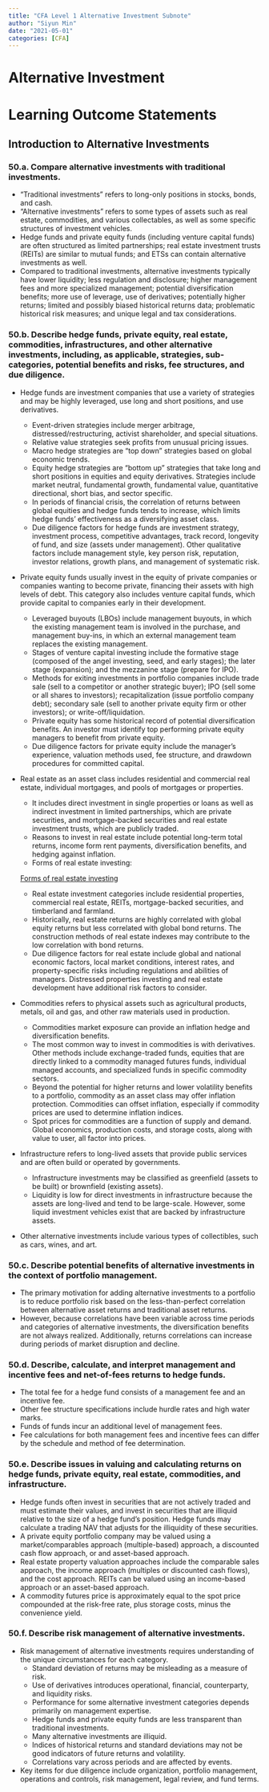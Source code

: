 ```yaml
---
title: "CFA Level 1 Alternative Investment Subnote"
author: "Siyun Min"
date: "2021-05-01"
categories: [CFA]
---
```

# Alternative Investment

# Learning Outcome Statements

## Introduction to Alternative Investments

### 50.a. Compare alternative investments with traditional investments.

- "Traditional investments" refers to long-only positions in stocks, bonds, and cash.
- "Alternative investments" refers to some types of assets such as real estate, commodities, and various collectables, as well as some specific structures of investment vehicles.
- Hedge funds and private equity funds (including venture capital funds) are often structured as limited partnerships; real estate investment trusts (REITs) are similar to mutual funds; and ETSs can contain alternative investments as well.
- Compared to traditional investments, alternative investments typically have lower liquidity; less regulation and disclosure; higher management fees and more specialized management; potential diversification benefits; more use of leverage, use of derivatives; potentially higher returns; limited and possibly biased historical returns data; problematic historical risk measures; and unique legal and tax considerations.

### 50.b. Describe hedge funds, private equity, real estate, commodities, infrastructures, and other alternative investments, including, as applicable, strategies, sub-categories, potential benefits and risks, fee structures, and due diligence.

- Hedge funds are investment companies that use a variety of strategies and may be highly leveraged, use long and short positions, and use derivatives.
    - Event-driven strategies include merger arbitrage, distressed/restructuring, activist shareholder, and special situations.
    - Relative value strategies seek profits from unusual pricing issues.
    - Macro hedge strategies are "top down" strategies based on global economic trends.
    - Equity hedge strategies are "bottom up" strategies that take long and short positions in equities and equity derivatives. Strategies include market neutral, fundamental growth, fundamental value, quantitative directional, short bias, and sector specific.
    - In periods of financial crisis, the correlation of returns between global equities and hedge funds tends to increase, which limits hedge funds' effectiveness as a diversifying asset class.
    - Due diligence factors for hedge funds are investment strategy, investment process, competitive advantages, track record, longevity of fund, and size (assets under management). Other qualitative factors include management style, key person risk, reputation, investor relations, growth plans, and management of systematic risk.
- Private equity funds usually invest in the equity of private companies or companies wanting to become private, financing their assets with high levels of debt. This category also includes venture capital funds, which provide capital to companies early in their development.
    - Leveraged buyouts (LBOs) include management buyouts, in which the existing management team is involved in the purchase, and management buy-ins, in which an external management team replaces the existing management.
    - Stages of venture capital investing include the formative stage (composed of the angel investing, seed, and early stages); the later stage (expansion); and the mezzanine stage (prepare for IPO).
    - Methods for exiting investments in portfolio companies include trade sale (sell to a competitor or another strategic buyer); IPO (sell some or all shares to investors); recapitalization (issue portfolio company debt); secondary sale (sell to another private equity firm or other investors); or write-off/liquidation.
    - Private equity has some historical record of potential diversification benefits. An investor must identify top performing private equity managers to benefit from private equity.
    - Due diligence factors for private equity include the manager's experience, valuation methods used, fee structure, and drawdown procedures for committed capital.
- Real estate as an asset class includes residential and commercial real estate, individual mortgages, and pools of mortgages or properties.
    - It includes direct investment in single properties or loans as well as indirect investment in limited partnerships, which are private securities, and mortgage-backed securities and real estate investment trusts, which are publicly traded.
    - Reasons to invest in real estate include potential long-term total returns, income form rent payments, diversification benefits, and hedging against inflation.
    - Forms of real estate investing:
    
    [Forms of real estate investing](https://www.notion.so/91128ce5a33842408f5b357fc168ac2a)
    
    - Real estate investment categories include residential properties, commercial real estate, REITs, mortgage-backed securities, and timberland and farmland.
    - Historically, real estate returns are highly correlated with global equity returns but less correlated with global bond returns. The construction methods of real estate indexes may contribute to the low correlation with bond returns.
    - Due diligence factors for real estate include global and national economic factors, local market conditions, interest rates, and property-specific risks including regulations and abilities of managers. Distressed properties investing and real estate development have additional risk factors to consider.
- Commodities refers to physical assets such as agricultural products, metals, oil and gas, and other raw materials used in production.
    - Commodities market exposure can provide an inflation hedge and diversification benefits.
    - The most common way to invest in commodities is with derivatives. Other methods include exchange-traded funds, equities that are directly linked to a commodity managed futures funds, individual managed accounts, and specialized funds in specific commodity sectors.
    - Beyond the potential for higher returns and lower volatility benefits to a portfolio, commodity as an asset class may offer inflation protection. Commodities can offset inflation, especially if commodity prices are used to determine inflation indices.
    - Spot prices for commodities are a function of supply and demand. Global economics, production costs, and storage costs, along with value to user, all factor into prices.
- Infrastructure refers to long-lived assets that provide public services and are often build or operated by governments.
    - Infrastructure investments may be classified as greenfield (assets to be built) or brownfield (existing assets).
    - Liquidity is low for direct investments in infrastructure because the assets are long-lived and tend to be large-scale. However, some liquid investment vehicles exist that are backed by infrastructure assets.
- Other alternative investments include various types of collectibles, such as cars, wines, and art.

### 50.c. Describe potential benefits of alternative investments in the context of portfolio management.

- The primary motivation for adding alternative investments to a portfolio is to reduce portfolio risk based on the less-than-perfect correlation between alternative asset returns and traditional asset returns.
- However, because correlations have been variable across time periods and categories of alternative investments, the diversification benefits are not always realized. Additionally, returns correlations can increase during periods of market disruption and decline.

### 50.d. Describe, calculate, and interpret management and incentive fees and net-of-fees returns to hedge funds.

- The total fee for a hedge fund consists of a management fee and an incentive fee.
- Other fee structure specifications include hurdle rates and high water marks.
- Funds of funds incur an additional level of management fees.
- Fee calculations for both management fees and incentive fees can differ by the schedule and method of fee determination.

### 50.e. Describe issues in valuing and calculating returns on hedge funds, private equity, real estate, commodities, and infrastructure.

- Hedge funds often invest in securities that are not actively traded and must estimate their values, and invest in securities that are illiquid relative to the size of a hedge fund's position. Hedge funds may calculate a trading NAV that adjusts for the illiquidity of these securities.
- A private equity portfolio company may be valued using a market/comparables approach (multiple-based) approach, a discounted cash flow approach, or and asset-based approach.
- Real estate property valuation approaches include the comparable sales approach, the income approach (multiples or discounted cash flows), and the cost approach. REITs can be valued using an income-based approach or an asset-based approach.
- A commodity futures price is approximately equal to the spot price compounded at the risk-free rate, plus storage costs, minus the convenience yield.

### 50.f. Describe risk management of alternative investments.

- Risk management of alternative investments requires understanding of the unique circumstances for each category.
    - Standard deviation of returns may be misleading as a measure of risk.
    - Use of derivatives introduces operational, financial, counterparty, and liquidity risks.
    - Performance for some alternative investment categories depends primarily on management expertise.
    - Hedge funds and private equity funds are less transparent than traditional investments.
    - Many alternative investments are illiquid.
    - Indices of historical returns and standard deviations may not be good indicators of future returns and volatility.
    - Correlations vary across periods and are affected by events.
- Key items for due diligence include organization, portfolio management, operations and controls, risk management, legal review, and fund terms.